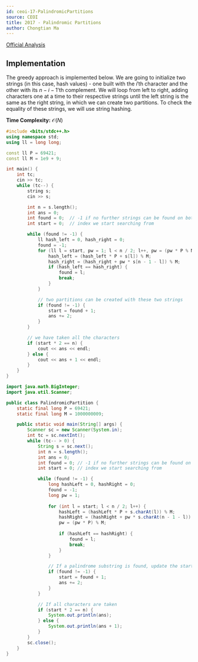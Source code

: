```yaml
---
id: ceoi-17-PalindromicPartitions
source: CEOI
title: 2017 - Palindromic Partitions
author: Chongtian Ma
---
```


[Official Analysis](https://csacademy.com/contest/ceoi-2017-day-2/task/palindromic-partitions/solution/)

## Implementation

The greedy approach is implemented below. We are going to initialize two strings (in this case, hash values) - one built with the $i'$th character and the other with its $n - i - 1$'th complement. We will loop from left to right, adding characters one at a time to their respective strings until the left string is the same as the right string, in which we can create two partitions. To check the equality of these strings, we will use string hashing.

**Time Complexity:** $\mathcal{O}(N)$

<LanguageSection>
<CPPSection>

```cpp
#include <bits/stdc++.h>
using namespace std;
using ll = long long;

const ll P = 69421;
const ll M = 1e9 + 9;

int main() {
	int tc;
	cin >> tc;
	while (tc--) {
		string s;
		cin >> s;

		int n = s.length();
		int ans = 0;
		int found = 0;  // -1 if no further strings can be found on both side
		int start = 0;  // index we start searching from

		while (found != -1) {
			ll hash_left = 0, hash_right = 0;
			found = -1;
			for (ll l = start, pw = 1; l < n / 2; l++, pw = (pw * P % M)) {
				hash_left = (hash_left * P + s[l]) % M;
				hash_right = (hash_right + pw * s[n - 1 - l]) % M;
				if (hash_left == hash_right) {
					found = l;
					break;
				}
			}

			// two partitions can be created with these two strings
			if (found != -1) {
				start = found + 1;
				ans += 2;
			}
		}

		// we have taken all the characters
		if (start * 2 == n) {
			cout << ans << endl;
		} else {
			cout << ans + 1 << endl;
		}
	}
}
```
</CPPSection>

<JavaSection>

```java
import java.math.BigInteger;
import java.util.Scanner;

public class PalindromicPartition {
    static final long P = 69421;
    static final long M = 1000000009;

    public static void main(String[] args) {
        Scanner sc = new Scanner(System.in);
        int tc = sc.nextInt();
        while (tc-- > 0) {
            String s = sc.next();
            int n = s.length();
            int ans = 0;
            int found = 0; // -1 if no further strings can be found on both sides
            int start = 0; // index we start searching from

            while (found != -1) {
                long hashLeft = 0, hashRight = 0;
                found = -1;
                long pw = 1;
                
                for (int l = start; l < n / 2; l++) {
                    hashLeft = (hashLeft * P + s.charAt(l)) % M;
                    hashRight = (hashRight + pw * s.charAt(n - 1 - l)) % M;
                    pw = (pw * P) % M;
                    
                    if (hashLeft == hashRight) {
                        found = l;
                        break;
                    }
                }

                // If a palindrome substring is found, update the start position
                if (found != -1) {
                    start = found + 1;
                    ans += 2;
                }
            }

            // If all characters are taken
            if (start * 2 == n) {
                System.out.println(ans);
            } else {
                System.out.println(ans + 1);
            }
        }
        sc.close();
    }
}
```
</JavaSection>
</LanguageSection>
